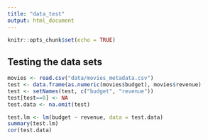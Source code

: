 ---
title: "data_test"
output: html_document
---

```{r setup, include=FALSE}
knitr::opts_chunk$set(echo = TRUE)
```

## Testing the data sets

```{r data}
movies <- read.csv("data/movies_metadata.csv")
test <- data.frame(as.numeric(movies$budget), movies$revenue)
test <- setNames(test, c("budget", "revenue"))
test[test==0] <- NA
test.data <- na.omit(test)
```

```{r}
test.lm <- lm(budget ~ revenue, data = test.data)
summary(test.lm)
cor(test.data)
```
